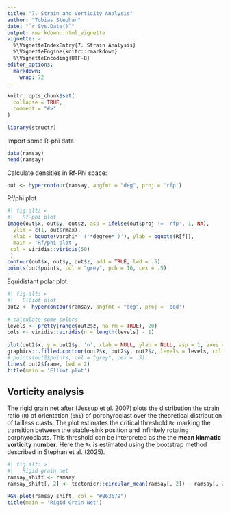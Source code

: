 ```yaml
---
title: "7. Strain and Vorticity Analysis"
author: "Tobias Stephan"
date: "`r Sys.Date()`"
output: rmarkdown::html_vignette
vignette: >
  %\VignetteIndexEntry{7. Strain Analysis}
  %\VignetteEngine{knitr::rmarkdown}
  %\VignetteEncoding{UTF-8}
editor_options: 
  markdown: 
    wrap: 72
---
```


```r
knitr::opts_chunk$set(
  collapse = TRUE,
  comment = "#>"
)
```

```r
library(structr)
```

Import some R-phi data
```r
data(ramsay)
head(ramsay)
```

Calculate densities in Rf-Phi space:
```r
out <- hypercontour(ramsay, angfmt = "deg", proj = 'rfp')
```


Rf/phi plot
```r
#| fig.alt: >
#|   Rf-phi plot 
image(out$x, out$y, out$z, asp = ifelse(out$proj != 'rfp', 1, NA),
  ylim = c(1, out$rmax),
  xlab = bquote(varphi*' ('*degree*')'), ylab = bquote(R[f]),
  main = 'Rf/phi plot', 
 col = viridis::viridis(50)
 )
contour(out$x, out$y, out$z, add = TRUE, lwd = .5)
points(out$points, col = "grey", pch = 16, cex = .5)
```


Equidistant polar plot:
```r
#| fig.alt: >
#|   Elliot plot
out2 <- hypercontour(ramsay, angfmt = "deg", proj = 'eqd')
 
# calculate some colors
levels <- pretty(range(out2$z, na.rm = TRUE), 20)
cols <- viridis::viridis(n = length(levels) - 1)
 
plot(out2$x, y = out2$y, 'n', xlab = NULL, ylab = NULL, asp = 1, axes = FALSE, ann = FALSE)
graphics::.filled.contour(out2$x, out2$y, out2$z, levels = levels, col = cols)
# points(out2$points, col = "grey", cex = .5)
lines( out2$frame, lwd = 2)
title(main = 'Elliot plot')
```

## Vorticity analysis

The rigid grain net after (Jessup et al. 2007) plots the distribution the 
strain ratio (`R`) of orientation (`phi`) of 
porphyroclast over the theoretical distribution of tailless clasts. The plot estimates 
the critical threshold `Rc` marking the transition between the stable-sink 
position and infinitely rotating porphyroclasts. 
This threshold can be interpreted as the the **mean kinmatic vorticity number**.
Here the `Rc` is estimated using the bootstrap method described in Stephan et al. (2025).

```r
#| fig.alt: >
#|   Rigid grain net
ramsay_shift <- ramsay
ramsay_shift[, 2] <- tectonicr::circular_mean(ramsay[, 2]) - ramsay[, 2] # assuming the mean orientation resembles the foliation

RGN_plot(ramsay_shift, col = "#B63679")
title(main = 'Rigid Grain Net')
```